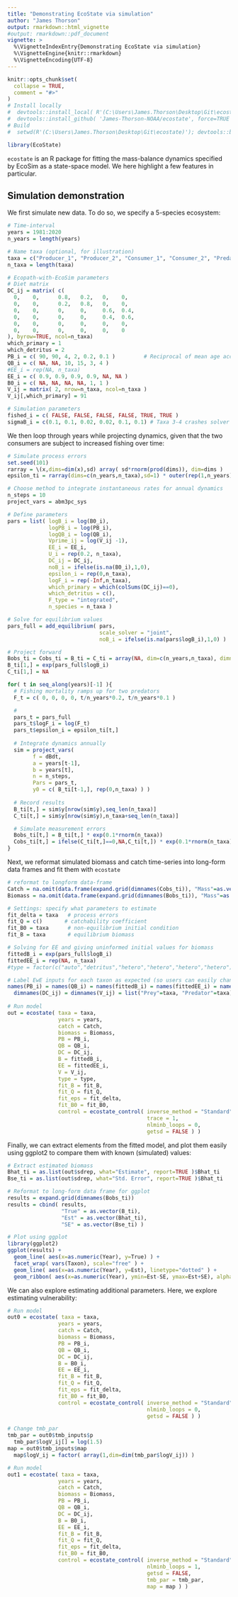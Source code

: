 ```yaml
---
title: "Demonstrating EcoState via simulation"
author: "James Thorson"
output: rmarkdown::html_vignette
#output: rmarkdown::pdf_document
vignette: >
  %\VignetteIndexEntry{Demonstrating EcoState via simulation}
  %\VignetteEngine{knitr::rmarkdown}
  %\VignetteEncoding{UTF-8}
---
```


```r
knitr::opts_chunk$set(
  collapse = TRUE,
  comment = "#>"
)
# Install locally
#  devtools::install_local( R'(C:\Users\James.Thorson\Desktop\Git\ecostate)', force=TRUE )
#  devtools::install_github( 'James-Thorson-NOAA/ecostate', force=TRUE )
# Build
#  setwd(R'(C:\Users\James.Thorson\Desktop\Git\ecostate)'); devtools::build_rmd("vignettes/simulation.Rmd"); rmarkdown::render( "vignettes/simulation.Rmd", rmarkdown::pdf_document())
```

```r
library(EcoState)
```

`ecostate` is an R package for fitting the mass-balance dynamics specified by EcoSim as a state-space model.   We here highlight a few features in particular.

## Simulation demonstration

We first simulate new data.  To do so, we specify a 5-species ecosystem:

```r
# Time-interval
years = 1981:2020
n_years = length(years)

# Name taxa (optional, for illustration)
taxa = c("Producer_1", "Producer_2", "Consumer_1", "Consumer_2", "Predator_1", "Predator_2")
n_taxa = length(taxa)

# Ecopath-with-EcoSim parameters
# Diet matrix
DC_ij = matrix( c(
  0,    0,      0.8,   0.2,   0,    0,
  0,    0,      0.2,   0.8,   0,    0,
  0,    0,      0,     0,     0.6,  0.4,
  0,    0,      0,     0,     0.4,  0.6,
  0,    0,      0,     0,     0,    0,
  0,    0,      0,     0,     0,    0
), byrow=TRUE, ncol=n_taxa)
which_primary = 1
which_detritus = 2 
PB_i = c( 90, 90, 4, 2, 0.2, 0.1 )         # Reciprocal of mean age according to Polovina-1984 ~= M
QB_i = c( NA, NA, 10, 15, 3, 4 )
#EE_i = rep(NA, n_taxa)
EE_i = c( 0.9, 0.9, 0.9, 0.9, NA, NA )
B0_i = c( NA, NA, NA, NA, 1, 1 )
V_ij = matrix( 2, nrow=n_taxa, ncol=n_taxa )
V_ij[,which_primary] = 91

# Simulation parameters
fished_i = c( FALSE, FALSE, FALSE, FALSE, TRUE, TRUE )
sigmaB_i = c(0.1, 0.1, 0.02, 0.02, 0.1, 0.1) # Taxa 3-4 crashes solver if sigmaB > 0.02
```

We then loop through years while projecting dynamics, given that the two consumers are subject to increased fishing over time:

```r
# Simulate process errors
set.seed(101)
rarray = \(x,dims=dim(x),sd) array( sd*rnorm(prod(dims)), dim=dims )
epsilon_ti = rarray(dims=c(n_years,n_taxa),sd=1) * outer(rep(1,n_years),sigmaB_i)

# Choose method to integrate instantaneous rates for annual dynamics
n_steps = 10
project_vars = abm3pc_sys

# Define parameters
pars = list( logB_i = log(B0_i),
             logPB_i = log(PB_i),
             logQB_i = log(QB_i),
             Vprime_ij = log(V_ij -1),
             EE_i = EE_i,
             U_i = rep(0.2, n_taxa),
             DC_ij = DC_ij,
             noB_i = ifelse(is.na(B0_i),1,0),
             epsilon_i = rep(0,n_taxa),
             logF_i = rep(-Inf,n_taxa),
             which_primary = which(colSums(DC_ij)==0),
             which_detritus = c(),
             F_type = "integrated",
             n_species = n_taxa )

# Solve for equilibrium values
pars_full = add_equilibrium( pars,
                             scale_solver = "joint",
                             noB_i = ifelse(is.na(pars$logB_i),1,0) )

# Project forward
Bobs_ti = Cobs_ti = B_ti = C_ti = array(NA, dim=c(n_years,n_taxa), dimnames=list("Year"=years,"Taxon"=taxa) )
B_ti[1,] = exp(pars_full$logB_i)
C_ti[1,] = NA

for( t in seq_along(years)[-1] ){
  # Fishing mortality ramps up for two predators
  F_t = c( 0, 0, 0, 0, t/n_years*0.2, t/n_years*0.1 )

  #
  pars_t = pars_full
  pars_t$logF_i = log(F_t)
  pars_t$epsilon_i = epsilon_ti[t,]
  
  # Integrate dynamics annually
  sim = project_vars(
        f = dBdt,
        a = years[t-1], 
        b = years[t],
        n = n_steps,
        Pars = pars_t,
        y0 = c( B_ti[t-1,], rep(0,n_taxa) ) )
  
  # Record results
  B_ti[t,] = sim$y[nrow(sim$y),seq_len(n_taxa)]
  C_ti[t,] = sim$y[nrow(sim$y),n_taxa+seq_len(n_taxa)]

  # Simulate measurement errors
  Bobs_ti[t,] = B_ti[t,] * exp(0.1*rnorm(n_taxa))
  Cobs_ti[t,] = ifelse(C_ti[t,]==0,NA,C_ti[t,]) * exp(0.1*rnorm(n_taxa))
}
```

Next, we reformat simulated biomass and catch time-series into long-form data frames and fit them with `ecostate`

```r
# reformat to longform data-frame
Catch = na.omit(data.frame(expand.grid(dimnames(Cobs_ti)), "Mass"=as.vector(Cobs_ti)))
Biomass = na.omit(data.frame(expand.grid(dimnames(Bobs_ti)), "Mass"=as.vector(Bobs_ti)))

# Settings: specify what parameters to estimate
fit_delta = taxa   # process errors
fit_Q = c()       # catchability coefficient
fit_B0 = taxa      # non-equilibrium initial condition
fit_B = taxa       # equilibrium biomass

# Solving for EE and giving uninformed initial values for biomass
fittedB_i = exp(pars_full$logB_i)
fittedEE_i = rep(NA, n_taxa)
#type = factor(c("auto","detritus","hetero","hetero","hetero","hetero"), levels=c("auto","hetero","detritus"))

# Label EwE inputs for each taxon as expected (so users can easily change taxa)
names(PB_i) = names(QB_i) = names(fittedB_i) = names(fittedEE_i) = names(type) = taxa
  dimnames(DC_ij) = dimnames(V_ij) = list("Prey"=taxa, "Predator"=taxa)
  
# Run model
out = ecostate( taxa = taxa,
                years = years,
                catch = Catch,
                biomass = Biomass,
                PB = PB_i,
                QB = QB_i,
                DC = DC_ij,
                B = fittedB_i,
                EE = fittedEE_i,
                V = V_ij,
                type = type,
                fit_B = fit_B,
                fit_Q = fit_Q,
                fit_eps = fit_delta,
                fit_B0 = fit_B0,
                control = ecostate_control( inverse_method = "Standard", 
                                            trace = 1,
                                            nlminb_loops = 0,
                                            getsd = FALSE ) )
```

Finally, we can extract elements from the fitted model, and plot them easily using ggplot2 to compare them with known (simulated) values:

```r
# Extract estimated biomass
Bhat_ti = as.list(out$sdrep, what="Estimate", report=TRUE )$Bhat_ti
Bse_ti = as.list(out$sdrep, what="Std. Error", report=TRUE )$Bhat_ti

# Reformat to long-form data frame for ggplot
results = expand.grid(dimnames(Bobs_ti))
results = cbind( results, 
                 "True" = as.vector(B_ti),
                 "Est" = as.vector(Bhat_ti),
                 "SE" = as.vector(Bse_ti) )

# Plot using ggplot
library(ggplot2)
ggplot(results) + 
  geom_line( aes(x=as.numeric(Year), y=True) ) + 
  facet_wrap( vars(Taxon), scale="free" ) +
  geom_line( aes(x=as.numeric(Year), y=Est), linetype="dotted" ) +
  geom_ribbon( aes(x=as.numeric(Year), ymin=Est-SE, ymax=Est+SE), alpha=0.2)                
```

We can also explore estimating additional parameters.  Here, we explore estimating vulnerability:

```r
# Run model
out0 = ecostate( taxa = taxa,
                years = years,
                catch = Catch,
                biomass = Biomass,
                PB = PB_i,
                QB = QB_i,
                DC = DC_ij,
                B = B0_i,
                EE = EE_i,
                fit_B = fit_B,
                fit_Q = fit_Q,
                fit_eps = fit_delta,
                fit_B0 = fit_B0,
                control = ecostate_control( inverse_method = "Standard", # Avoids using Penrose-Moore inverse, which isn't working in RTMB
                                            nlminb_loops = 0,
                                            getsd = FALSE ) )

# Change tmb_par
tmb_par = out0$tmb_inputs$p
  tmb_par$logV_ij[] = log(1.5)
map = out0$tmb_inputs$map
  map$logV_ij = factor( array(1,dim=dim(tmb_par$logV_ij)) )

# Run model
out1 = ecostate( taxa = taxa,
                years = years,
                catch = Catch,
                biomass = Biomass,
                PB = PB_i,
                QB = QB_i,
                DC = DC_ij,
                B = B0_i,
                EE = EE_i,
                fit_B = fit_B,
                fit_Q = fit_Q,
                fit_eps = fit_delta,
                fit_B0 = fit_B0,
                control = ecostate_control( inverse_method = "Standard", # Avoids using Penrose-Moore inverse, which isn't working in RTMB
                                            nlminb_loops = 1,
                                            getsd = FALSE,
                                            tmb_par = tmb_par,
                                            map = map ) )
```